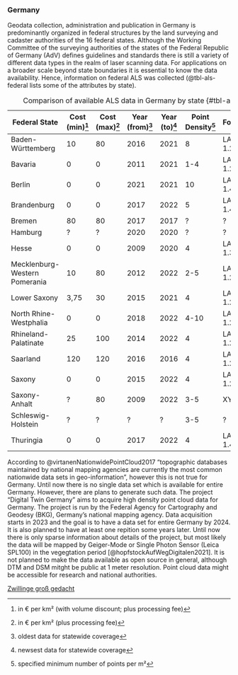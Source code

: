 
### Germany

Geodata collection, administration and publication in Germany is predominantly organized in federal structures by the land surveying and cadaster authorities of the 16 federal states. Although the Working Committee of the surveying authorities of the states of the Federal Republic of Germany (AdV) defines guidelines and standards there is still a variety of different data types in the realm of laser scanning data. For applications on a broader scale beyond state boundaries it is essential to know the data availability. Hence, information on federal ALS was collected (@tbl-als-federal lists some of the attributes by state). 

| Federal State | Cost (min)[^1] | Cost (max)[^2] | Year (from)[^3] | Year (to)[^4] | Point Density[^5] | Format | CRS (EPSG) |
|---|---|---|---|---|---|---|---|
| Baden-Württemberg | 10 | 80 | 2016 | 2021 | 8 | LAZ 1.2 | 25832 |
| Bavaria | 0 | 0 | 2011 | 2021 | 1-4 | LAZ 1.2 | 25832 |
| Berlin | 0 | 0 | 2021 | 2021 | 10 | LAS 1.4 | 25833 |
| Brandenburg | 0 | 0 | 2017 | 2022 | 5 | LAZ 1.4 | 25833 |
| Bremen | 80 | 80 | 2017 | 2017 | ? | ? | 25832 |
| Hamburg | ? | ? | 2020 | 2020 | ? | ? | 25832 |
| Hesse | 0 | 0 | 2009 | 2020 | 4 | LAS 1.3 | 25832 |
| Mecklenburg-Western Pomerania | 10 | 80 | 2012 | 2022 | 2-5 | LAZ 1.2 | 25833 |
| Lower Saxony | 3,75 | 30 | 2015 | 2021 | 4 | LAZ 1.2 | 25832 |
| North Rhine-Westphalia | 0 | 0 | 2018 | 2022 | 4-10 | LAZ 1.2 | 25832 |
| Rhineland-Palatinate | 25 | 100 | 2014 | 2022 | 4 | LAZ 1.2 | 25832 |
| Saarland | 120 | 120 | 2016 | 2016 | 4 | LAS 1.2 | 25832 |
| Saxony | 0 | 0 | 2015 | 2022 | 4 | LAZ 1.2 | 25833 |
| Saxony-Anhalt | ? | 80 | 2009 | 2022 | 3-5 | XYZ | 25832 |
| Schleswig-Holstein | ? | ? | ? | ? | 3-5 | ? | 25832 |
| Thuringia | 0 | 0 | 2017 | 2022 | 4 | LAZ 1.4 | 25832 |

: Comparison of available ALS data in Germany by state {#tbl-als-federal}

[^1]: in € per km² (with volume discount; plus processing fee)
[^2]: in € per km² (plus processing fee)
[^3]: oldest data for statewide coverage
[^4]: newsest data for statewide coverage
[^5]: specified minimum number of points per m²


According to @virtanenNationwidePointCloud2017 "topographic databases maintained by national mapping agencies are currently the most common nationwide data sets in geo-information", however this is not true for Germany. Until now there is no single data set which is available for entire Germany. However, there are plans to generate such data. The project "Digital Twin Germany" aims to acquire high density point cloud data for Germany. The project is run by the Federal Agency for Cartography and Geodesy (BKG), Germany's national mapping agency. Data acquisition starts in 2023 and the goal is to have a data set for entire Germany by 2024. It is also planned to have at least one repition some years later. 
Until now there is only sparse information about details of the project, but most likely the data will be mapped by Geiger-Mode or Single Photon Sensor (Leica SPL100) in the vegegtation period [@hopfstockAufWegDigitalen2021]. It is not planned to make the data available as open source in general, although DTM and DSM mitght be public at 1 meter resolution. Point cloud data  might be accessible for research and national authorities. 

[Zwillinge groß gedacht](https://www.business-geomatics.com/2022/11/17/zwillinge-gross-gedacht/)
